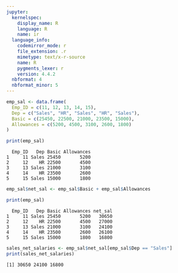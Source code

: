 ```yaml
---
jupyter:
  kernelspec:
    display_name: R
    language: R
    name: ir
  language_info:
    codemirror_mode: r
    file_extension: .r
    mimetype: text/x-r-source
    name: R
    pygments_lexer: r
    version: 4.4.2
  nbformat: 4
  nbformat_minor: 5
---
```


::: {#a1af3ed8-bc42-4754-b0ef-6914718ef8d7 .cell .code execution_count="1"}
``` R
emp_sal <- data.frame(
  Emp_ID = c(11, 12, 13, 14, 15),
  Dep = c("Sales", "HR", "Sales", "HR", "Sales"),
  Basic = c(25450, 22500, 21000, 23500, 15000),
  Allowances = c(5200, 4500, 3100, 2600, 1800)
)
```
:::

::: {#526aebb5-6710-4df9-ac37-322753d1d687 .cell .code execution_count="2"}
``` R
print(emp_sal)
```

::: {.output .stream .stdout}
      Emp_ID   Dep Basic Allowances
    1     11 Sales 25450       5200
    2     12    HR 22500       4500
    3     13 Sales 21000       3100
    4     14    HR 23500       2600
    5     15 Sales 15000       1800
:::
:::

::: {#33a67720-dd51-431c-83ea-8c363bb1d064 .cell .code execution_count="3"}
``` R
emp_sal$net_sal <- emp_sal$Basic + emp_sal$Allowances
```
:::

::: {#be3ab811-6629-4c20-8911-cbdc9af568cc .cell .code execution_count="4"}
``` R
print(emp_sal)
```

::: {.output .stream .stdout}
      Emp_ID   Dep Basic Allowances net_sal
    1     11 Sales 25450       5200   30650
    2     12    HR 22500       4500   27000
    3     13 Sales 21000       3100   24100
    4     14    HR 23500       2600   26100
    5     15 Sales 15000       1800   16800
:::
:::

::: {#4b4be179-0054-4505-b264-de6de68966ec .cell .code execution_count="5"}
``` R
sales_net_salaries <- emp_sal$net_sal[emp_sal$Dep == "Sales"]
print(sales_net_salaries)
```

::: {.output .stream .stdout}
    [1] 30650 24100 16800
:::
:::

::: {#f7428978-9315-4eb1-ace1-cc06e91c7714 .cell .code}
``` R
```
:::
